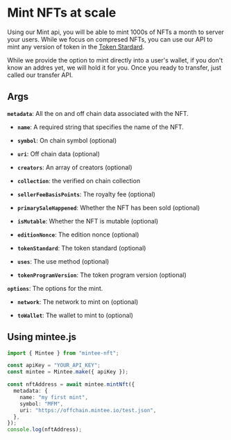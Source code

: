 # Mint NFTs at scale

Using our Mint api, you will be able to mint 1000s of NFTs a month to server your users. While we focus on compresed NFTs, you can use our API to mint any version of token in the [Token Stardard](https://docs.metaplex.com/programs/token-metadata/token-standard).

While we provide the option to mint directly into a user's wallet, if you don't know an addres yet, we will hold it for you. Once you ready to transfer, just called our transfer API.

## Args

**`metadata`**: All the on and off chain data associated with the NFT.

- **`name`**: A required string that specifies the name of the NFT.

- **`symbol`**: On chain symbol (optional)

- **`uri`**: Off chain data (optional)

- **`creators`**: An array of creators (optional)

- **`collection`**: the verified on chain collection

- **`sellerFeeBasisPoints`**: The royalty fee (optional)

- **`primarySaleHappened`**: Whether the NFT has been sold (optional)

- **`isMutable`**: Whether the NFT is mutable (optional)

- **`editionNonce`**: The edition nonce (optional)

- **`tokenStandard`**: The token standard (optional)

- **`uses`**: The use method (optional)

- **`tokenProgramVersion`**: The token program version (optional)

**`options`**: The options for the mint.

- **`network`**: The network to mint on (optional)

- **`toWallet`**: The wallet to mint to (optional)

## Using mintee.js

```typescript filename="typescript" {6} copy
import { Mintee } from "mintee-nft";

const apiKey = "YOUR_API_KEY";
const mintee = Mintee.make({ apiKey });

const nftAddress = await mintee.mintNft({
  metadata: {
    name: "my first mint",
    symbol: "MFM",
    uri: "https://offchain.mintee.io/test.json",
  },
});
console.log(nftAddress);
```
